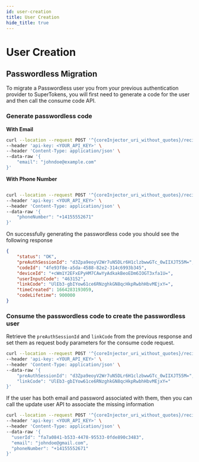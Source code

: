 ```yaml
---
id: user-creation
title: User Creation
hide_title: true
---
```



# User Creation


<!-- COPY SECTION -->
<!-- ./passwordless/migration/account-creation/user-creation.mdx -->
<!-- 1 -->

<CoreInjector>

## Passwordless Migration

To migrate a Passwordless user you from your previous authentication provider to SuperTokens, you will first need to generate a code for the user and then call the consume code API.

### Generate passwordless code

**With Email**

```bash
curl --location --request POST '^{coreInjector_uri_without_quotes}/recipe/signinup/code' \
--header 'api-key: <YOUR_API_KEY>' \
--header 'Content-Type: application/json' \
--data-raw '{
    "email": "johndoe@example.com"
}'
```

**With Phone Number**

```bash

curl --location --request POST '^{coreInjector_uri_without_quotes}/recipe/signinup/code' \
--header 'api-key: <YOUR_API_KEY>' \
--header 'Content-Type: application/json' \
--data-raw '{
    "phoneNumber": "+14155552671"
}'
```

On successfully generating the passwordless code you  should see the following response

```json
{
    "status": "OK",
    "preAuthSessionId": "d3Zpa9eoyV2Wr7uN5DLr6H1clzbwwGTc_0wIIXJT55M=",
    "codeId": "4fe93f8e-a5da-4588-82e2-314c6993b345",
    "deviceId": "+cWm1Y2EFxEPyHM7CAwYyAdkakBeoEDm6IOGT3xfa1U=",
    "userInputCode": "463152",
    "linkCode": "UlEb3-gbIYow61ce6RNzghkGN8qcHkpRwbhHbvMEjxY=",
    "timeCreated": 1664283193059,
    "codeLifetime": 900000
}
```

### Consume the passwordless code to create the passwordless user

Retrieve the `preAuthSessionId` and `linkCode` from the previous response and set them as request body parameters for the consume code request.

```bash
curl --location --request POST '^{coreInjector_uri_without_quotes}/recipe/signinup/code/consume' \
--header 'api-key: <YOUR_API_KEY>' \
--header 'Content-Type: application/json' \
--data-raw '{
    "preAuthSessionId": "d3Zpa9eoyV2Wr7uN5DLr6H1clzbwwGTc_0wIIXJT55M=",
    "linkCode": "UlEb3-gbIYow61ce6RNzghkGN8qcHkpRwbhHbvMEjxY="
}'
```

</CoreInjector>

If the user has both email and password associated with them, then you can call the update user API to associate the missing information

```bash
curl --location --request POST '^{coreInjector_uri_without_quotes}/recipe/user' \
--header 'api-key: <YOUR_API_KEY>' \
--header 'Content-Type: application/json' \
--data-raw '{
  "userId": "fa7a0841-b533-4478-95533-0fde890c3483",
  "email": "johndoe@gmail.com",
  "phoneNumber": "+14155552671"
}'
```

<!-- END COPY SECTION -->